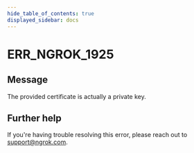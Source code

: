```yaml
---
hide_table_of_contents: true
displayed_sidebar: docs
---
```



# ERR_NGROK_1925

## Message

The provided certificate is actually a private key.

<ErrorDetails error="err_ngrok_1925" />

## Further help

If you're having trouble resolving this error, please reach out to [support@ngrok.com](mailto:support@ngrok.com?subject=Help%20with%20ERR_NGROK_1925).

